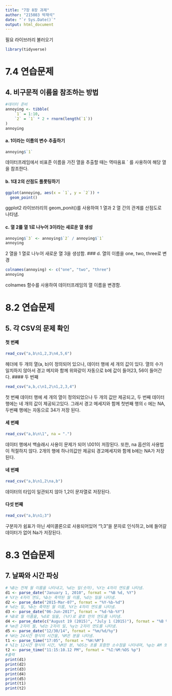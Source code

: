 ```yaml
---
title: "7장 8장 과제"
author: "215083 박재석"
date: "`r Sys.Date()`"
output: html_document
---
```


필요 라이브러리 불러오기

```r
library(tidyverse)
```

# 7.4 연습문제

## 4. 비구문적 이름을 참조하는 방법

```r
#데이터 준비 
annoying <- tibble(
    `1` = 1:10,
    `2` = `1` * 2 + rnorm(length(`1`))
)
annoying
```

#### a. 1이라는 이름의 변수 추출하기

```r
annoying$`1`
```

데이터프레임에서 비표준 이름을 가진 열을 추출할 때는 역따옴표 \` 를 사용하여 해당 열을 참조한다. 

#### b. 1대 2의 산점도 플롯팅하기

```r
ggplot(annoying, aes(x = `1`, y = `2`)) +
  geom_point()
```

ggplot2 라이브러리의 geom_ponit()를 사용하여 1 열과 2 열 간의 관계를 산점도로 나타냄.

#### c. 열 2를 열 1로 나누어 3이라는 새로운 열 생성

```r
annoying$`3` <- annoying$`2` / annoying$`1`
annoying
```

2 열을 1 열로 나누어 새로운 열 3을 생성함. \### d. 열의 이름을 one, two, three로 변경

```r
colnames(annoying) <- c("one", "two", "three")
annoying
```

colnames 함수를 사용하여 데이터프레임의 열 이름을 변경함.

# 8.2 연습문제

## 5. 각 CSV의 문제 확인

#### 첫 번쩨

```r
read_csv("a,b\n1,2,3\n4,5,6")

```

헤더에 두 개의 열(a, b)이 정의되어 있으나, 데이터 행에 세 개의 값이 있다. 열의 수가 일치하지 않아서 경고 메지와 함께 위와같이 자동으로 b에 값이 들어23, 56이 들어간다. 
#### 두 번째

```r
read_csv("a,b,c\n1,2\n1,2,3,4")
```

첫 번째 데이터 행에 세 개의 열이 정의되었으나 두 개의 값만 제공되고, 두 번째 데이터 행에는 네 개의 값이 제공되고있다. 그래서 경고 메세지와 함께 첫번째 행의 c 에는 NA, 두번쨰 행에는 자동으로 34가 저장 된다.

#### 세 번째

```r
read_csv("a,b\n\1", na = ".")
```

데이터 행에서 백슬래시 사용이 문제가 되어 \\001이 저장된다. 또한, na 옵션의 사용법이 적절하지 않다. 2개의 행에 하나의값만 제공되 경고메세지와 함께 b에는 NA가 저장된다.

#### 네 번째

```r
read_csv("a,b\n1,2\na,b")
```

데이터의 타입이 일관되지 않아 1,2이 문자열로 저장된다.

#### 다섯 번째

```r
read_csv("a,b\n1;3")
```

구분자가 쉼표가 아닌 세미콜론으로 사용되어있어 "1;3"을 문자로 인식하고, b에 들어갈 데이터가 없어 Na가 저장된다.

# 8.3 연습문제

## 7. 날짜와 시간 파싱

```r
# %B는 전체 월 이름을 나타내고, %d는 일(숫자), %Y는 4자리 연도를 나타냄.
d1 <- parse_date("January 1, 2010", format = "%B %d, %Y")
# %Y는 4자리 연도, %b는 축약된 월 이름, %d는 일을 나타냄.
d2 <- parse_date("2015-Mar-07", format = "%Y-%b-%d")
# %d는 일, %b는 축약된 월 이름, %Y는 4자리 연도를 나타냄.
d3 <- parse_date("06-Jun-2017", format = "%d-%b-%Y")
# %B로 월 이름을, %d로 일을, (%Y)로 괄호 안의 연도를 나타냄.
d4 <- parse_date(c("August 19 (2015)", "July 1 (2015)"), format = "%B %d (%Y)")
# %m은 2자리 월, %d는 2자리 일, %y는 2자리 연도를 나타냄.
d5 <- parse_date("12/30/14", format = "%m/%d/%y")
# %H는 24시간 형식의 시간을, %M은 분을 나타냄.
t1 <- parse_time("17:05", format = "%H:%M")
# %I는 12시간 형식의 시간, %M은 분, %OS는 초를 포함한 소수점을 나타내며, %p는 AM 또는 PM을 나타냄.
t2 <- parse_time("11:15:10.12 PM", format = "%I:%M:%OS %p")
#출력
print(d1)
print(d2)
print(d3)
print(d4)
print(d5)
print(t1)
print(t2)

```
